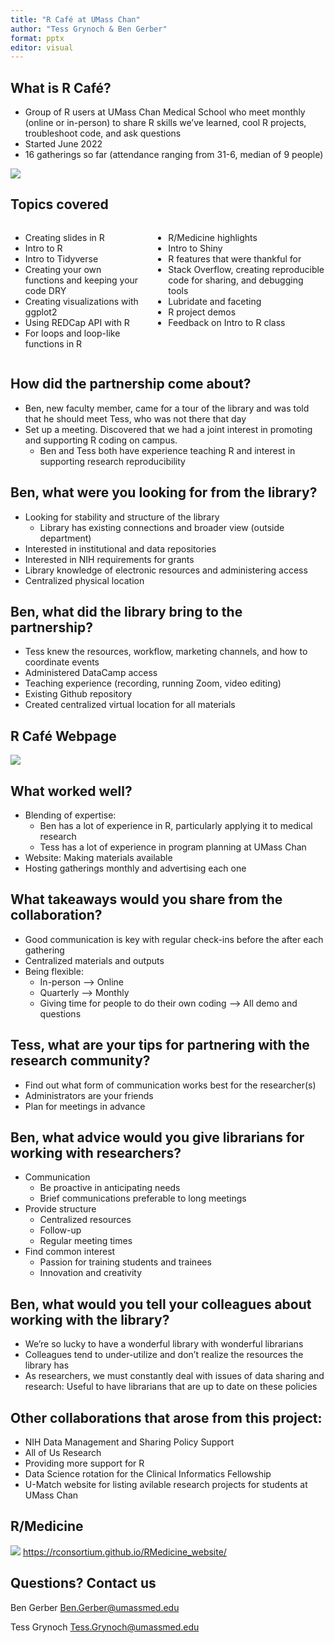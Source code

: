 ---
title: "R Café at UMass Chan"
author: "Tess Grynoch & Ben Gerber"
format: pptx
editor: visual
---

## What is R Café?

- Group of R users at UMass Chan Medical School who meet monthly (online or in-person) to share R skills we've learned, cool R projects, troubleshoot code, and ask questions
- Started June 2022
- 16 gatherings so far (attendance ranging from 31-6, median of 9 people)

![](https://libapps.s3.amazonaws.com/customers/3713/images/R_Cafe_logo.png){fig-alt="R Café logo"}

## Topics covered
:::: {.columns}
::: {.column}
- Creating slides in R
- Intro to R
- Intro to Tidyverse
- Creating your own functions and keeping your code DRY
- Creating visualizations with ggplot2
- Using REDCap API with R
- For loops and loop-like functions in R
:::
::: {.column}
- R/Medicine highlights
- Intro to Shiny
- R features that were thankful for
- Stack Overflow, creating reproducible code for sharing, and debugging tools
- Lubridate and faceting
- R project demos
- Feedback on Intro to R class
:::
::::

## How did the partnership come about?
- Ben, new faculty member, came for a tour of the library and was told that he should meet Tess, who was not there that day
- Set up a meeting. Discovered that we had a joint interest in promoting and supporting R coding on campus.
  - Ben and Tess both have experience teaching R and interest in supporting research reproducibility 

## Ben, what were you looking for from the library?
- Looking for stability and structure of the library 
  - Library has existing connections and broader view (outside department)
- Interested in institutional and data repositories
- Interested in NIH requirements for grants
- Library knowledge of electronic resources and administering access
- Centralized physical location

## Ben, what did the library bring to the partnership?
- Tess knew the resources, workflow, marketing channels, and how to coordinate events
- Administered DataCamp access
- Teaching experience (recording, running Zoom, video editing)
- Existing Github repository
- Created centralized virtual location for all materials

## R Café Webpage
![](RCafeHomepage.png){fig-alt="R Café homepage with R Café logo; group description; contact information for hosts; future R Cafe gathering dates, times, and topics; recordings from past gatherings; link to learning resources; and DataCamp signup."}

## What worked well?
- Blending of expertise:
  - Ben has a lot of experience in R, particularly applying it to medical research
  - Tess has a lot of experience in program planning at UMass Chan
- Website: Making materials available
- Hosting gatherings monthly and advertising each one

## What takeaways would you share from the collaboration?
- Good communication is key with regular check-ins before the after each gathering
- Centralized materials and outputs
- Being flexible: 
  - In-person --> Online
  - Quarterly --> Monthly
  - Giving time for people to do their own coding --> All demo and questions

## Tess, what are your tips for partnering with the research community?
- Find out what form of communication works best for the researcher(s)
- Administrators are your friends
- Plan for meetings in advance

## Ben, what advice would you give librarians for working with researchers?
- Communication
  - Be proactive in anticipating needs
  - Brief communications preferable to long meetings
- Provide structure
  - Centralized resources
  - Follow-up
  - Regular meeting times
- Find common interest
  - Passion for training students and trainees
  - Innovation and creativity

## Ben, what would you tell your colleagues about working with the library?
- We're so lucky to have a wonderful library with wonderful librarians
- Colleagues tend to under-utilize and don't realize the resources the library has
- As researchers, we must constantly deal with issues of data sharing and research: Useful to have librarians that are up to date on these policies

## Other collaborations that arose from this project:
- NIH Data Management and Sharing Policy Support
- All of Us Research
- Providing more support for R
- Data Science rotation for the Clinical Informatics Fellowship
- U-Match website for listing avilable research projects for students at UMass Chan

## R/Medicine
![](https://rconsortium.github.io/RMedicine_website/images/Main.png){fig-alt="R/Medicine 2024 header with text: An R Consortium Conference. June 10-14, 2024. Virtual conference. #RMED24"}
[https://rconsortium.github.io/RMedicine_website/](https://rconsortium.github.io/RMedicine_website/)

## Questions? Contact us
Ben Gerber
[Ben.Gerber@umassmed.edu](mailto:Ben.Gerber@umassmed.edu)

Tess Grynoch
[Tess.Grynoch@umassmed.edu](mailto:Tess.Grynoch@umassmed.edu)

















